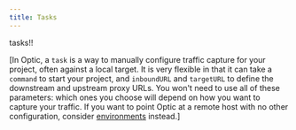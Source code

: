 ```yaml
---
title: Tasks
---
```


tasks!!


[In Optic, a `task` is a way to manually configure traffic capture for your project, often against a local target. It is very flexible in that it can take a `command` to start your project, and `inboundURL` and `targetURL` to define the downstream and upstream proxy URLs. You won't need to use all of these parameters: which ones you choose will depend on how you want to capture your traffic. If you want to point Optic at a remote host with no other configuration, consider [environments](#what-are-environments) instead.]